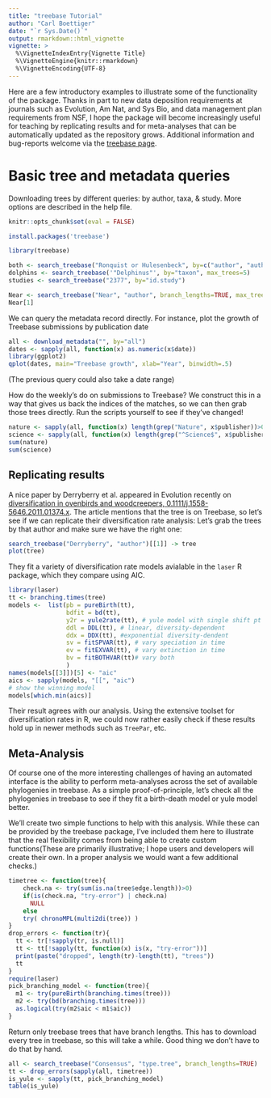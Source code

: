 ```yaml
---
title: "treebase Tutorial"
author: "Carl Boettiger"
date: "`r Sys.Date()`"
output: rmarkdown::html_vignette
vignette: >
  %\VignetteIndexEntry{Vignette Title}
  %\VignetteEngine{knitr::rmarkdown}
  %\VignetteEncoding{UTF-8}
---
```




Here are a few introductory examples to illustrate some of the functionality of the package. Thanks in part to new data deposition requirements at journals such as Evolution, Am Nat, and Sys Bio, and
data management plan requirements from NSF, I hope the package will become increasingly useful for teaching by replicating results and for meta-analyses that can be automatically updated as the repository grows. Additional information and bug-reports welcome via the [treebase page](http://ropensci.org/packages/treebase.html#support).

Basic tree and metadata queries
==========

Downloading trees by different queries: by author, taxa, & study. More options are described in the help file.

```r
knitr::opts_chunk$set(eval = FALSE)
```

```r
install.packages('treebase')
```

```r
library(treebase)
```

```r
both <- search_treebase("Ronquist or Hulesenbeck", by=c("author", "author"))
dolphins <- search_treebase('"Delphinus"', by="taxon", max_trees=5)
studies <- search_treebase("2377", by="id.study")
```

```r
Near <- search_treebase("Near", "author", branch_lengths=TRUE, max_trees=3)
Near[1]
```

We can query the metadata record directly. For instance, plot the growth of Treebase submissions by publication date

```r
all <- download_metadata("", by="all")
dates <- sapply(all, function(x) as.numeric(x$date))
library(ggplot2)
qplot(dates, main="Treebase growth", xlab="Year", binwidth=.5)
```

(The previous query could also take a date range)

How do the weekly's do on submissions to Treebase? We construct this in a way that gives us back the indices of the matches, so we can then grab those trees directly. Run the scripts yourself to see if they've changed!

```r
nature <- sapply(all, function(x) length(grep("Nature", x$publisher))>0)
science <- sapply(all, function(x) length(grep("^Science$", x$publisher))>0)
sum(nature)
sum(science)
```

Replicating results
-------------------

A nice paper by Derryberry et al. appeared in Evolution recently on [diversification in ovenbirds and woodcreepers, 0.1111/j.1558-5646.2011.01374.x](http://www.museum.lsu.edu/brumfield/pubs/furnphylogeny2011.pdf). The article mentions that the tree is on Treebase, so let's see if we can replicate their diversification rate analysis: Let's grab the trees by that author and make sure we have the right one:

```r
search_treebase("Derryberry", "author")[[1]] -> tree
plot(tree)
```

They fit a variety of diversification rate models avialable in the `laser` R package, which they compare using AIC.

```r
library(laser)
tt <- branching.times(tree)
models <-  list(pb = pureBirth(tt),
                bdfit = bd(tt),
                y2r = yule2rate(tt), # yule model with single shift pt
                ddl = DDL(tt), # linear, diversity-dependent
                ddx = DDX(tt), #exponential diversity-dendent
                sv = fitSPVAR(tt), # vary speciation in time
                ev = fitEXVAR(tt), # vary extinction in time
                bv = fitBOTHVAR(tt)# vary both
                )
names(models[[3]])[5] <- "aic"
aics <- sapply(models, "[[", "aic")
# show the winning model
models[which.min(aics)]


```

Their result agrees with our analysis. Using the extensive toolset for diversification rates in R, we could now rather easily check if these results hold up in newer methods such as `TreePar`, etc.

Meta-Analysis
-------------

Of course one of the more interesting challenges of having an automated interface is the ability to perform meta-analyses across the set of available phylogenies in treebase. As a simple proof-of-principle, let's check all the phylogenies in treebase to see if they fit a birth-death model or yule model better.

We'll create two simple functions to help with this analysis. While these can be provided by the treebase package, I've included them here to illustrate that the real flexibility comes from being able to create custom functions(These are primarily illustrative; I hope users and developers will create their own. In a proper analysis we would want a few additional checks.)

```r
timetree <- function(tree){
    check.na <- try(sum(is.na(tree$edge.length))>0)
    if(is(check.na, "try-error") | check.na)
      NULL
    else
    try( chronoMPL(multi2di(tree)) )
}
drop_errors <- function(tr){
  tt <- tr[!sapply(tr, is.null)]
  tt <- tt[!sapply(tt, function(x) is(x, "try-error"))]
  print(paste("dropped", length(tr)-length(tt), "trees"))
  tt
}
require(laser)
pick_branching_model <- function(tree){
  m1 <- try(pureBirth(branching.times(tree)))
  m2 <- try(bd(branching.times(tree)))
  as.logical(try(m2$aic < m1$aic))
}
```

Return only treebase trees that have branch lengths. This has to download every tree in treebase, so this will take a while. Good thing we don't have to do that by hand.

```r
all <- search_treebase("Consensus", "type.tree", branch_lengths=TRUE)
tt <- drop_errors(sapply(all, timetree))
is_yule <- sapply(tt, pick_branching_model)
table(is_yule)
```